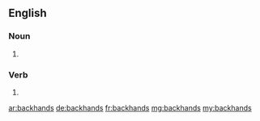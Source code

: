 ==English==

===Noun===
{{head|en|plural}}

# {{plural of|backhand|lang=en}}

===Verb===
{{head|en}}

# {{en-third-person singular of|backhand}}

[[ar:backhands]]
[[de:backhands]]
[[fr:backhands]]
[[mg:backhands]]
[[my:backhands]]